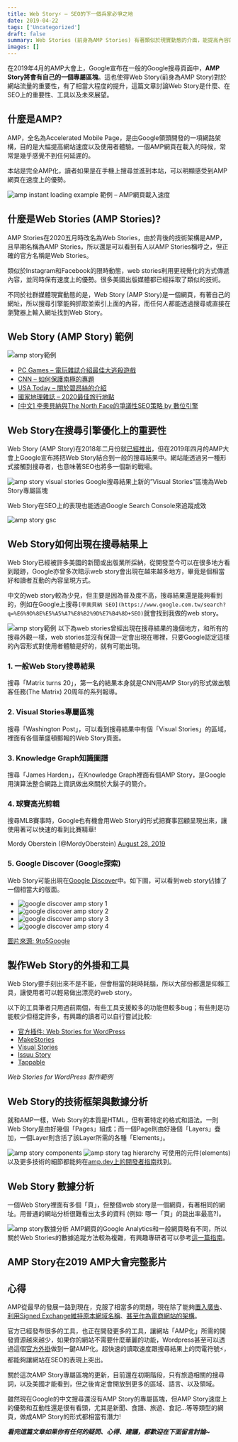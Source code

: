 ```yaml
---
title: Web Story⚡ – SEO的下一個兵家必爭之地
date: 2019-04-22
tags: ['Uncategorized']
draft: false
summary: Web Stories (前身為AMP Stories) 有著類似於現實動態的介面，能提高內容的黏著度，又能被搜尋引擎搜索。 近年來，Web Story在更多的搜尋區塊中出現，使得Web Story對於網站流量的重要性不可同日而語。
images: []
---
```


在2019年4月的AMP大會上，Google宣布在一般的Google搜尋頁面中，**AMP Story將會有自己的一個專屬區塊**。這也使得Web Story(前身為AMP Story)對於網站流量的重要性，有了相當大程度的提升，這篇文章討論Web Story是什麼、在SEO上的重要性、工具以及未來展望。

## 什麼是AMP?

AMP，全名為Accelerated Mobile Page，是由Google領頭開發的一項網路架構，目的是大幅提高網站速度以及使用者體驗。一個AMP網頁在載入的時候，常常是幾乎感覺不到任何延遲的。

本站是完全AMP化，讀者如果是在手機上搜尋並進到本站，可以明顯感受到AMP網頁在速度上的優勢。

![amp instant loading example](https://www.darrenhuang.com/wp-content/uploads/2019/04/amp-instant-loading-example.gif)
範例 – AMP網頁載入速度

## 什麼是Web Stories (AMP Stories)?

AMP Stories在2020五月時改名為Web Stories，由於背後的技術架構是AMP，且早期名稱為AMP Stories，所以還是可以看到有人以AMP Stories稱呼之，但正確的官方名稱是Web Stories。

類似於Instagram和Facebook的限時動態，web stories利用更視覺化的方式傳遞內容，並同時保有速度上的優勢。很多美國出版媒體都已經採取了類似的技術。

不同於社群媒體現實動態的是，Web Story (AMP Story)是一個網頁，有著自己的網址，所以搜尋引擎能夠抓取並索引上面的內容，而任何人都能透過搜尋或直接在瀏覽器上輸入網址找到Web Story。 

## Web Story (AMP Story) 範例

![amp story範例](https://www.darrenhuang.com/wp-content/uploads/2019/04/amp-story-example.gif)
* [PC Games – 電玩雜誌介紹最佳大逃殺遊戲](https://www-pcgamesn-com.cdn.ampproject.org/c/s/www.pcgamesn.com/amp-stories/best-battle-royale-games.html)
* [CNN – 如何保護南極的專題](https://edition-cnn-com.cdn.ampproject.org/c/s/edition.cnn.com/ampstories/world/protecting-the-antarctic-a-journey-to-a-continent-in-distress)
* [USA Today – 關於碧昂絲的介紹](https://www-usatoday-com.cdn.ampproject.org/c/s/www.usatoday.com/amp-stories/beyonce-rule-the-world/)
* [國家地理雜誌 – 2020最佳旅行地點](https://www.nationalgeographic.com/amp-stories/travel/best-trips-2020/)
* [[中文] 李奧貝納與The North Face的爭議性SEO策略 by 數位引擎](https://www.darrenhuang.com/stories/leo-burnett-backfire-seo-campaign)

## Web Story在搜尋引擎優化上的重要性

Web Story (AMP Story)在2018年二月份就[已經推出](https://www.facebook.com/searchenginecommunity/videos/215754225829194/)，但在2019年四月的AMP大會上Google宣布將把Web Story結合到一般的搜尋結果中。網站能透過另一種形式接觸到搜尋者，也意味著SEO也將多一個新的戰場。

![amp story visual stories](https://www.darrenhuang.com/wp-content/uploads/2019/04/amp-story-visual-stories-793x1024.jpg)
Google搜尋結果上新的”Visual Stories”區塊為Web Story專屬區塊

Web Story在SEO上的表現也能透過Google Search Console來追蹤成效

![amp story gsc](https://www.darrenhuang.com/wp-content/uploads/2019/04/amp-story-gsc.png)
## Web Story如何出現在搜尋結果上

Web Story已經被許多美國的新聞或出版業所採納，從開發至今可以在很多地方看到蹤跡，Google亦曾多次暗示web story會出現在越來越多地方，畢竟是個相當好和讀者互動的內容呈現方式。

中文的web story較為少見，但主要是因為普及度不高，搜尋結果還是能夠看到的，例如在Google上搜尋`[李奧貝納 SEO](https://www.google.com.tw/search?q=%E6%9D%8E%E5%A5%A7%E8%B2%9D%E7%B4%8D+SEO)`就會找到我做的web story。

![amp story範例](https://www.darrenhuang.com/wp-content/uploads/2020/08/AMP-Story範例.png)
以下為web stories曾經出現在搜尋結果的幾個地方，和所有的搜尋外觀一樣，web stories並沒有保證一定會出現在哪裡，只要Google認定這樣的內容形式對使用者體驗是好的，就有可能出現。

### 1\. 一般Web Story搜尋結果

搜尋「Matrix turns 20」，第一名的結果本身就是CNN用AMP Story的形式做出駭客任務(The Matrix) 20周年的系列報導。


### 2\. Visual Stories專屬區塊

搜尋「Washington Post」，可以看到搜尋結果中有個「Visual Stories」的區域，裡面有各個華盛頓郵報的Web Story頁面。


### 3\. Knowledge Graph知識圖譜

搜尋「James Harden」，在Knowledge Graph裡面有個AMP Story，是Google用演算法整合網路上資訊做出來關於大鬍子的簡介。


### 4\. 球賽高光剪輯

搜尋MLB賽事時，Google也有機會用Web Story的形式把賽事回顧呈現出來，讓使用著可以快速的看到比賽精華!


Mordy Oberstein (@MordyOberstein) [August 28, 2019](https://twitter.com/MordyOberstein/status/1166581597325467648?ref_src=twsrc%5Etfw)

### 5\. Google Discover (Google探索)

Web Story可能出現在[Google Discover](https://support.google.com/webmasters/answer/9046777?hl=zh-Hant)中。如下圖，可以看到web story佔據了一個相當大的版面。

* ![google discover amp story 1](https://www.darrenhuang.com/wp-content/uploads/2020/08/google-discover-amp-story-1.png)
* ![google discover amp story 2](https://www.darrenhuang.com/wp-content/uploads/2020/08/google-discover-amp-story-2.png)
* ![google discover amp story 3](https://www.darrenhuang.com/wp-content/uploads/2020/08/google-discover-amp-story-3.png)
* ![google discover amp story 4](https://www.darrenhuang.com/wp-content/uploads/2020/08/google-discover-amp-story-4.png)

[圖片來源: 9to5Google](https://9to5google.com/2018/09/20/google-feed-amp-stories-android/)

## 製作Web Story的外掛和工具

Web Story要手刻出來不是不能，但會相當的耗時耗腦，所以大部份都還是仰賴工具，讓使用者可以輕易做出漂亮的web story。

以下的工具筆者只用過前兩個，有些工具支援較多的功能但較多bug；有些則是功能較少但穩定許多，有興趣的讀者可以自行嘗試比較:

* [官方插件: Web Stories for WordPress](https://google.github.io/web-stories-wp/beta/)
* [MakeStories](https://makestories.io/)
* [Visual Stories](https://visualstories.com/)
* [Issuu Story](https://stories.issuu.com/)
* [Tappable](https://tappable.co/stories)


*Web Stories for WordPress 製作範例*

## Web Story的技術框架與數據分析

就和AMP一樣，Web Story的本質是HTML，但有著特定的格式和語法。一則Web Story是由好幾個「Pages」組成；而一個Page則由好幾個「Layers」疊加，一個Layer則含括了該Layer所需的各種「Elements」。

![amp story components](https://www.darrenhuang.com/wp-content/uploads/2019/04/amp-story-components-1024x442.png)
![amp story tag hierarchy](https://www.darrenhuang.com/wp-content/uploads/2019/04/amp-story-tag-hierarchy.png)
可使用的元件(elements)以及更多技術的細節都能夠在[amp.dev上的開發者指南](https://amp.dev/documentation/guides-and-tutorials/start/visual_story/?format=stories)找到。

## Web Story 數據分析

一個Web Story裡面有多個「頁」，但整個web story是一個網頁，有著相同的網址。用普通的網站分析很難看出太多的資料 (例如: 哪一「頁」的跳出率最高?)。

![amp story數據分析](https://www.darrenhuang.com/wp-content/uploads/2020/08/web-story數據分析-1024x521.png)
AMP網頁的Google Analytics和一般網頁略有不同，所以關於Web Stories的數據追蹤方法較為複雜，有興趣專研者可以參考[這一篇指南](https://blog.amp.dev/2019/08/28/analytics-for-your-amp-stories/)。

## AMP Story在2019 AMP大會完整影片



  

## 心得

AMP從最早的發展一路到現在，克服了相當多的問題，現在除了能夠[置入廣告](https://amp.dev/documentation/guides-and-tutorials/learn/intro-to-amphtml-ads.html)、[利用Signed Exchange維持原本網域名稱](https://www.facebook.com/searchenginecommunity/videos/285593989034947/)、[甚至作為電商網站的架構](https://www.ebayinc.com/stories/blogs/tech/browse-ebay-with-style-and-speed/)。

官方已經發布很多的工具，也正在開發更多的工具，讓網站「AMP化」所需的開發資源越來越少，如果你的網站不需要什麼華麗的功能，Wordpress甚至可以透過這個[官方外掛](https://wordpress.org/plugins/amp/)做到一鍵AMP化。超快速的讀取速度跟搜尋結果上的閃電符號⚡，都能夠讓網站在SEO的表現上突出。

關於這次AMP Story專屬區塊的更新，目前還在初期階段，只有旅遊相關的搜尋詞，以及美國才能看到，但之後肯定會開放到更多的區域、語言、以及領域。

雖然現在Google的中文搜尋還沒有AMP Story的專屬區塊，但AMP Story速度上的優勢和互動性還是很有看頭，尤其是新聞、食譜、旅遊、食記…等等類型的網頁，做成AMP Story的形式都相當有潛力!

***看完這篇文章如果你有任何的疑問、心得、建議，都歡迎在下面留言討論\~*** 


